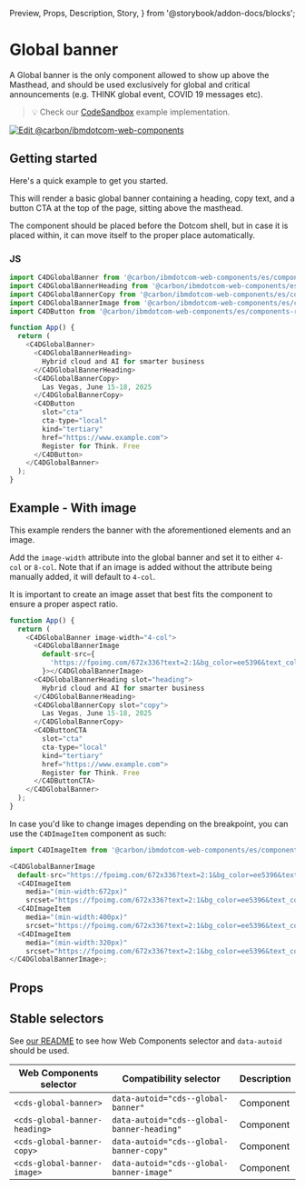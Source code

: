   Preview,
  Props,
  Description,
  Story,
} from '@storybook/addon-docs/blocks';

# Global banner

A Global banner is the only component allowed to show up above the Masthead,
and should be used exclusively for global and critical announcements (e.g. THINK
global event, COVID 19 messages etc).

> 💡 Check our
> [CodeSandbox](https://stackblitz.com/github/carbon-design-system/carbon-for-ibm-dotcom/tree/main/packages/web-components/examples/codesandbox/components-react/global-banner)
> example implementation.

[![Edit @carbon/ibmdotcom-web-components](https://developer.stackblitz.com/img/open_in_stackblitz.svg)](https://stackblitz.com/github/carbon-design-system/carbon-for-ibm-dotcom/tree/main/packages/web-components/examples/codesandbox/components-react/global-banner)

## Getting started

Here's a quick example to get you started.

This will render a basic global banner containing a heading, copy text, and a
button CTA at the top of the page, sitting above the masthead.

The component should be placed before the Dotcom shell, but in case it is placed
within, it can move itself to the proper place automatically.

### JS

```javascript
import C4DGlobalBanner from '@carbon/ibmdotcom-web-components/es/components-react/global-banner/global-banner';
import C4DGlobalBannerHeading from '@carbon/ibmdotcom-web-components/es/components-react/global-banner/global-banner-heading';
import C4DGlobalBannerCopy from '@carbon/ibmdotcom-web-components/es/components-react/global-banner/global-banner-copy';
import C4DGlobalBannerImage from '@carbon/ibmdotcom-web-components/es/components-react/global-banner/global-banner-image';
import C4DButton from '@carbon/ibmdotcom-web-components/es/components-react/button/button';

function App() {
  return (
    <C4DGlobalBanner>
      <C4DGlobalBannerHeading>
        Hybrid cloud and AI for smarter business
      </C4DGlobalBannerHeading>
      <C4DGlobalBannerCopy>
        Las Vegas, June 15-18, 2025
      </C4DGlobalBannerCopy>
      <C4DButton
        slot="cta"
        cta-type="local"
        kind="tertiary"
        href="https://www.example.com">
        Register for Think. Free
      </C4DButton>
    </C4DGlobalBanner>
  );
}
```

## Example - With image

This example renders the banner with the aforementioned elements and an image.

Add the `image-width` attribute into the global banner and set it to either
`4-col` or `8-col`. Note that if an image is added without the attribute being
manually added, it will default to `4-col`.

It is important to create an image asset that best fits the component to ensure
a proper aspect ratio.

```javascript
function App() {
  return (
    <C4DGlobalBanner image-width="4-col">
      <C4DGlobalBannerImage
        default-src={
          'https://fpoimg.com/672x336?text=2:1&bg_color=ee5396&text_color=161616'
        }></C4DGlobalBannerImage>
      <C4DGlobalBannerHeading slot="heading">
        Hybrid cloud and AI for smarter business
      </C4DGlobalBannerHeading>
      <C4DGlobalBannerCopy slot="copy">
        Las Vegas, June 15-18, 2025
      </C4DGlobalBannerCopy>
      <C4DButtonCTA
        slot="cta"
        cta-type="local"
        kind="tertiary"
        href="https://www.example.com">
        Register for Think. Free
      </C4DButtonCTA>
    </C4DGlobalBanner>
  );
}
```

In case you'd like to change images depending on the breakpoint, you can use the
`C4DImageItem` component as such:

```javascript
import C4DImageItem from '@carbon/ibmdotcom-web-components/es/components-react/image/image-item';

<C4DGlobalBannerImage
  default-src="https://fpoimg.com/672x336?text=2:1&bg_color=ee5396&text_color=161616">
  <C4DImageItem
    media="(min-width:672px)"
    srcset="https://fpoimg.com/672x336?text=2:1&bg_color=ee5396&text_color=161616"></C4DImageItem>
  <C4DImageItem
    media="(min-width:400px)"
    srcset="https://fpoimg.com/672x336?text=2:1&bg_color=ee5396&text_color=161616"></C4DImageItem>
  <C4DImageItem
    media="(min-width:320px)"
    srcset="https://fpoimg.com/672x336?text=2:1&bg_color=ee5396&text_color=161616"></C4DImageItem>
</C4DGlobalBannerImage>;
```

## Props

<Props of={PropTypesRef} />

## Stable selectors

See
[our README](https://github.com/carbon-design-system/carbon-for-ibm-dotcom/tree/main/packages/web-components#stable-selectors-for-analytics-and-integratione2e-testing-in-web-components)
to see how Web Components selector and `data-autoid` should be used.

| Web Components selector          | Compatibility selector                        | Description |
| -------------------------------- | --------------------------------------------- | ----------- |
| `<cds-global-banner>`         | `data-autoid="cds--global-banner"`         | Component   |
| `<cds-global-banner-heading>` | `data-autoid="cds--global-banner-heading"` | Component   |
| `<cds-global-banner-copy>`    | `data-autoid="cds--global-banner-copy"`    | Component   |
| `<cds-global-banner-image>`   | `data-autoid="cds--global-banner-image"`   | Component   |

<Description markdown={contributing} />
